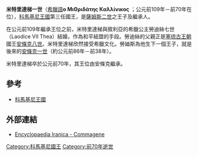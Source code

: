 {{expand|time=2015-02-24T08:09:30+00:00}}
{{unreferenced|time=2013-1-12}} 
{{noteTA
|1=特里
}}
'''米特里達梯一世'''（[[希臘語|希臘語]]'''ο ΜιΘριδάτης Кαλλίνικος''' ；公元前109年－前70年在位），[[科馬基尼王國|科馬基尼王國]]第三任國王，是[[薩姆斯二世|薩姆斯二世]]之王子及繼承人。

在公元前109年繼承王位之前，米特里達梯與敘利亞的希臘公主勞迪絲七世（Laodice VII Thea）結婚，作為和平結盟的手段。勞迪絲的父親正是[[塞琉古王朝|塞琉古王朝]]國王[[安條克八世|安條克八世]]。米特里達梯欣然接受希臘文化。勞廸斯為他生下一個王子，就是後來的[[安條克一世_(科馬基尼)|安條克一世]]（約公元前86年－前38年）。

米特里達梯卒於公元前70年，其王位由安條克繼承。

==參考==
*[[科馬基尼王國|科馬基尼王國]]

==外部連結==
*[http://www.iranicaonline.org/articles/commagene-a-portion-of-southwestern-asia-minor-modern-turkey- Encyclopaedia Iranica - Commagene] {{Wayback|url=http://www.iranicaonline.org/articles/commagene-a-portion-of-southwestern-asia-minor-modern-turkey- |date=20141216150058 }}{{en}}

{{start box}}
{{s-before|[[薩姆斯二世|薩姆斯二世]]}}
{{s-title|[[科馬基尼王國|科馬基尼王國]] <br>前109年－前70年}}
{{s-after|[[安條克一世_(科馬基尼)|安條克一世]]}}
{{end box}}

{{希臘化時代統治者}}
{{Authority control}}
[[Category:科馬基尼國王|Category:科馬基尼國王]]
[[Category:前70年逝世|Category:前70年逝世]]